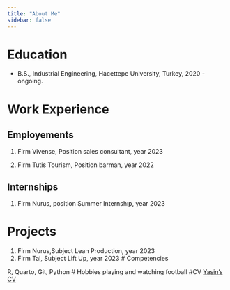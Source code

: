 ```yaml
---
title: "About Me"
sidebar: false 
---
```


# Education

-   B.S., Industrial Engineering, Hacettepe University, Turkey, 2020 - ongoing.

# Work Experience

## Employements

1.  Firm Vivense, Position sales consultant, year 2023

2.  Firm Tutis Tourism, Position barman, year 2022

## Internships

1.  Firm Nurus, position Summer Internshıp, year 2023


# Projects
1. Firm Nurus,Subject Lean Production, year 2023
2. Firm Tai, Subject Lift Up, year 2023
# Competencies

R, Quarto, Git, Python
# Hobbies
playing and watching football
#CV
[Yasin's CV](https://drive.google.com/file/d/1F2nZWQG1kv_td7Yp9tZDMrGNwvHpmHi6/view?usp=drive_link)
